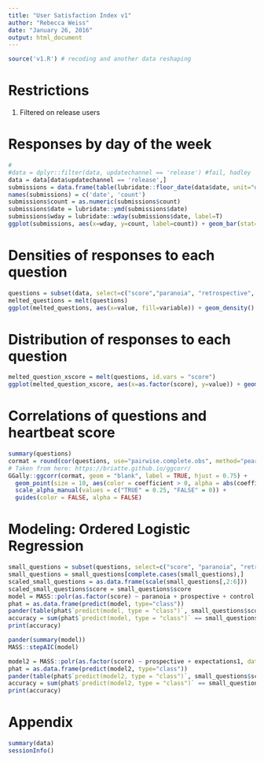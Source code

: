 ```yaml
---
title: "User Satisfaction Index v1"
author: "Rebecca Weiss"
date: "January 26, 2016"
output: html_document
---
```


```r
source('v1.R') # recoding and another data reshaping
```

# Restrictions

1. Filtered on release users


# Responses by day of the week

```r
#
#data = dplyr::filter(data, updatechannel == 'release') #fail, hadley
data = data[data$updatechannel == 'release',]
submissions = data.frame(table(lubridate::floor_date(data$date, unit="day")))
names(submissions) = c('date', 'count')
submissions$count = as.numeric(submissions$count)
submissions$date = lubridate::ymd(submissions$date)
submissions$wday = lubridate::wday(submissions$date, label=T)
ggplot(submissions, aes(x=wday, y=count, label=count)) + geom_bar(stat="identity") + geom_text(vjust=-1) +theme_pander()
```

# Densities of responses to each question

```r
questions = subset(data, select=c("score","paranoia", "retrospective", "prospective", "control", "expectations1", "expectations2", "expectations3"))
melted_questions = melt(questions)
ggplot(melted_questions, aes(x=value, fill=variable)) + geom_density() + scale_x_continuous(limits=c(-2, 2)) + facet_wrap(~variable, ncol=1) + theme_bw()
```

# Distribution of responses to each question

```r
melted_question_xscore = melt(questions, id.vars = "score")
ggplot(melted_question_xscore, aes(x=as.factor(score), y=value)) + geom_boxplot() + facet_wrap(~variable, ncol=1) + geom_jitter(width=0.5,height=0.5, alpha=0.25) + theme_bw()
```

# Correlations of questions and heartbeat score

```r
summary(questions)
cormat = round(cor(questions, use="pairwise.complete.obs", method="pearson"), 2)
# Taken from here: https://briatte.github.io/ggcorr/
GGally::ggcorr(cormat, geom = "blank", label = TRUE, hjust = 0.75) +
  geom_point(size = 10, aes(color = coefficient > 0, alpha = abs(coefficient) > 0.5)) +
  scale_alpha_manual(values = c("TRUE" = 0.25, "FALSE" = 0)) +
  guides(color = FALSE, alpha = FALSE)
```

# Modeling: Ordered Logistic Regression

```r
small_questions = subset(questions, select=c("score", "paranoia", "retrospective", "prospective", "control", "expectations1"))
small_questions = small_questions[complete.cases(small_questions),]
scaled_small_questions = as.data.frame(scale(small_questions[,2:6]))
scaled_small_questions$score = small_questions$score
model = MASS::polr(as.factor(score) ~ paranoia + prospective + control + retrospective + expectations1, data=scaled_small_questions, Hess=TRUE)
phat = as.data.frame(predict(model, type="class"))
pander(table(phat$`predict(model, type = "class")`, small_questions$score))
accuracy = sum(phat$`predict(model, type = "class")` == small_questions$score)/length(small_questions$score)
print(accuracy)
```

```r
pander(summary(model))
MASS::stepAIC(model)

model2 = MASS::polr(as.factor(score) ~ prospective + expectations1, data=scaled_small_questions, Hess=TRUE)
phat = as.data.frame(predict(model2, type="class"))
pander(table(phat$`predict(model2, type = "class")`, small_questions$score))
accuracy = sum(phat$`predict(model2, type = "class")` == small_questions$score)/length(small_questions$score)
print(accuracy)
```

# Appendix 

```r
summary(data)
sessionInfo()
```